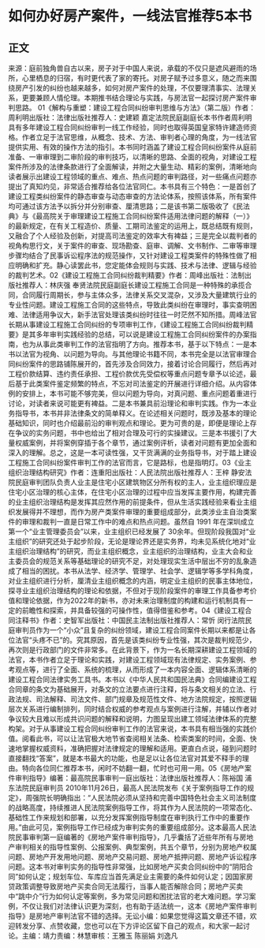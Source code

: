 # 如何办好房产案件，一线法官推荐5本书
## 正文
来源：庭前独角兽自古以来，房子对于中国人来说，承载的不仅只是遮风避雨的场所，心里栖息的归宿，有时更代表了家的寄托。对房子赋予过多意义，随之而来围绕房产引发的纠纷也越来越多，如何对房产案件的处理，不仅要理清事实、法理关系，更要兼顾人情伦理。本期推书结合理论与实践，与房法官一起探讨房产案件审判思路。  01《解构与重塑：建设工程合同纠纷审判思维与方法》（第二版）作者：周利明出版社：法律出版社推荐人：史建颖  嘉定法院民庭副庭长本书作者周利明具有多年建设工程合同纠纷审判一线工作经验，同时也取得英国皇家特许建造师资格。作者立足于法官思维，从概念、技术、方法、审判者心理的角度，为一线法官提供实用、有效的操作方法的指引。本书同时涵盖了建设工程合同纠纷案件从庭前准备、一审审理到二审阶段的审判技巧，以清晰的思路、全面的视角，对建设工程案件所涉及的法律条款进行了全面解读，并附之大量生动、精彩的案例，清晰地向读者展示出建设工程领域的重点、难点、热点问题的审判路径，对一些痛点问题亦提出了真知灼见，非常适合推荐给各位法官同仁。本书具有三个特色：一是首创了建设工程类纠纷案件的静态审查与动态审查的方法论体系，按照该体系，所有案件均可通过该方法予以拆分并分别审查、厘清思路；二是该书第二版吸收了《民法典》与《最高院关于审理建设工程施工合同纠纷案件适用法律问题的解释（一）》的最新规定，在有关工程造价、质量、工期司法鉴定的运用上，既总结既有规则，又融合了个人经验及创新，对提高司法鉴定的效率大有裨益；三是完全以裁判者的视角构思行文，关于案件的审查、现场勘查、庭审、调解、文书制作、二审等审理步骤均结合了民事诉讼程序法的规范操作，又针对建设工程类案件的特殊性做了相应明确和扩充。静心读罢此书，您定能体会规则与实践、技术与法律、逻辑与经验的裁判艺术。02《建设工程施工合同纠纷裁判精要》作者：周峰出版社：法制出版社推荐人：林庆强  奉贤法院民庭副庭长建设工程施工合同是一种特殊的承揽合同，合同履行周期长，参与主体众多，法律关系交叉混杂，又涉及大量建筑行业的专业性问题。建设工程施工合同的这些特点，导致此类纠纷在审理时，事实查明困难、法律适用争议大，新手法官处理该类纠纷时往往一时茫然不知所措。周峰法官长期从事建设工程施工合同纠纷的专项审判工作，《建设工程施工合同纠纷裁判精要》是其多年审判实践经验的总结，可以说是建设工程施工合同纠纷案件的办案指南，也为从事此类审判工作的法官指明了方向。推荐本书，基于以下特点：一是本书以法官为视角、以问题为导向。与其他理论书籍不同，本书完全是以法官审理合同纠纷案件的思路铺陈展开的，首先涉及合同效力，接着讨论合同履行，然后再对工程价款结算、违约责任承担、工程价款优先受偿权等重点问题专章予以论述，最后基于此类案件鉴定频繁的特点，不忘对司法鉴定的开展进行详细介绍。从内容体例的安排上，本书可能不够完美，但以问题为导向，对真问题、重点问题着重进行讨论，对读者来说可能更有裨益。二是本书兼具前沿理论和审判实践。作为一本业务指导书，本书并非法律条文的简单释义。在论述相关问题时，既涉及基本的理论基础知识，同时也介绍最前沿的审判观点和理论。更为可贵的是，即便是理论上存在争议的实务问题，书中也给出了相对合理及可行的实操建议。三是本书援引了大量权威案例，并将案例穿插于各个章节，通过案例评析，读者对问题有更加全面和深入的理解。总之，这是一本可读性强，又干货满满的业务指导书，对于踏上建设工程施工合同纠纷案件审判工作的法官而言，它是路标，也是指明灯。03《业主组织治理结构研究》作者：连重阳出版社：人民法院出版社推荐人：王梓  静安法院民庭审判团队负责人业主是住宅小区建筑物区分所有权的主人，业主组织理应是住宅小区治理的核心主体，在住宅小区治理的过程中应当发挥主要作用，构建完善的业主组织治理结构是发挥其应然作用的前提条件，但从生活实践经验来看业主组织发展得并不理想，而作为房产类案件审理的重要组成部分，此类涉业主自治类案件的审理和裁判一直是日常工作中的难点和热点问题。虽然自 1991 年在深圳成立第一个“业主管理委员会”以来，业主组织已经发展了 30余年。但现阶段我国对“业主组织”的研究还处于起步阶段，无论是理论界还是实务界，均未见系统化地对“业主组织治理结构”的研究，而业主组织概念，业主组织的治理结构，业主大会和业主委员会的规范关系等基础理论的研究不足，对处理现实生活中层出不穷的乱象造成了相当的困扰。本书从法学、经济学、管理学、社会学、逻辑学等多学科角度，对业主组织进行分析，厘清业主组织概念的内涵，明定业主组织的民事主体地位，探寻业主组织治理结构的理论和依据，不但对于现阶段案件的审理工作具备参考价值和理论依据，作为2022年的新书，亦对未来治理制度的构建和运行机制具有一定的前瞻性和探索，并具备较强的可操作性，值得借鉴和参考。04《建设工程合同注释书》作者：史智军出版社：中国民主法制出版社推荐人：常忻 闵行法院民庭审判员作为一个“小众”且复杂的纠纷领域，建设工程合同案件长期以来都是让各位法官“头疼不已”的。究其原因，首先是该类纠纷专业性强，其次是裁判规范少，再次则是行政部门的文件非常多。在此背景下，作为一名长期深耕建设工程领域的法官，本书作者立足于理论和实践，对建设工程领域现有法律规定、实务案例、参考观点等，进行了全面、系统的梳理，从而形成了一本内容全面、逻辑体系清晰的建设工程合同法律实务工具书。本书以《中华人民共和国民法典》合同编建设工程合同章的条文为基础展开，对条文的立法要点进行注释，将与条文相关的立法、行政法规、司法解释、司法文件、部门规章及规范性文件、地方法院规定，按照逻辑层次关系进行编制排列，同时结合权威的参考观点与案例进行注解，并辅以作者对争议较大且难以形成共识问题的解释和说明，力图呈现出建工领域法律体系的完整构架。对于从事建设工程合同纠纷审判工作的法官来说，本书具有相当强的实践价值。阅看此书，可以让法官极大地节省查阅相关法条、检索类案的时间，全面、快速地掌握权威资料，准确把握对法律规定的理解和适用。更直白点说，碰到问题时直接翻找“答案”，就是本书最大的功能，也是足以让各位法官对其爱不释手的理由。特向各位同仁推荐本书，闲时不妨翻一翻，忙时也可用一用。05《房地产案件审判指导》编著：最高院民事审判一庭出版社：法律出版社推荐人：陈裕国  浦东法院民庭审判员 2010年11月26日，最高人民法院发布《关于案例指导工作的规定》，周强院长明确指出：“人民法院必须从坚持和完善中国特色社会主义司法制度的战略高度，持续推进人民法院案例指导工作，将其作为人民法院的一项常态化、基础性工作来规划和部署，以充分发挥案例指导制度在审判执行工作中的重要作用。”由此可见，案例指导工作已经成为审判实务的重要组成部分。这本最高人民法院民事审判第一庭编著的《房地产案件审判指导》，几乎囊括了近些年所有与房地产审判相关的指导性案例、公报案例、典型案例，共五个章节，分别为房地产权属问题、房地产开发用地问题、房地产交易问题、房地产抵押问题、房地产诉讼程序问题。这本书对审判实务的指导性非常强，比如房地产买卖合同纠纷中的“阴阳合同”如何认定；规划车位、车库应当首先满足业主需要的条件如何认定；因国家房贷政策调整导致房地产买卖合同无法履行，当事人能否解除合同；房地产买卖中“跳中介”行为如何认定等案例，多为常见问题和困扰法官的老大难问题。学习案例，不仅让我们对法律认识更为深刻，也有助于适法统一，这本《房地产案件审判指导》是房地产审判法官不错的选择。无讼小编：如果您觉得这篇文章还不错，欢迎转发分享、点赞收藏，您也可以在下方评论区留下自己的观点，和大家一起讨论。主编：靖力责编：林慧审核：王雅玉 陈丽娟 刘逸凡